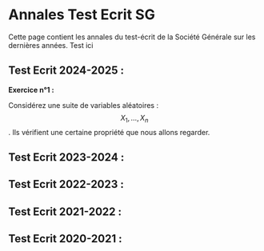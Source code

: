 # Annales Test Ecrit SG


Cette page contient les annales du test-écrit de la Société Générale sur les dernières années.
Test ici

## Test Ecrit 2024-2025 : 

**Exercice n°1 : ** 

Considérez une suite de variables aléatoires :  $$X_1,\ldots,X_n$$. 
Ils vérifient une certaine propriété que nous allons regarder.
\begin{align}
f(x)=x^{2}
\end{align}

## Test Ecrit 2023-2024 : 


## Test Ecrit 2022-2023 : 


## Test Ecrit 2021-2022 :


## Test Ecrit 2020-2021 : 

